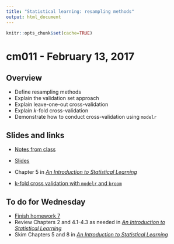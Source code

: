 ```yaml
---
title: "Statistical learning: resampling methods"
output: html_document
---
```


```r
knitr::opts_chunk$set(cache=TRUE)
```

# cm011 - February 13, 2017

## Overview

* Define resampling methods
* Explain the validation set approach
* Explain leave-one-out cross-validation
* Explain $k$-fold cross-validation
* Demonstrate how to conduct cross-validation using `modelr`

## Slides and links

* [Notes from class](stat_learning01.html)
* [Slides](extras/cm015_slides.html)

* Chapter 5 in [*An Introduction to Statistical Learning*](http://link.springer.com.proxy.uchicago.edu/book/10.1007%2F978-1-4614-7138-7)
* [k-fold cross validation with `modelr` and `broom`](https://drsimonj.svbtle.com/k-fold-cross-validation-with-modelr-and-broom)

## To do for Wednesday

* [Finish homework 7](hw07-text_analysis.html)
* Review Chapters 2 and 4.1-4.3 as needed in [*An Introduction to Statistical Learning*](http://link.springer.com.proxy.uchicago.edu/book/10.1007%2F978-1-4614-7138-7)
* Skim Chapters 5 and 8 in [*An Introduction to Statistical Learning*](http://link.springer.com.proxy.uchicago.edu/book/10.1007%2F978-1-4614-7138-7)

